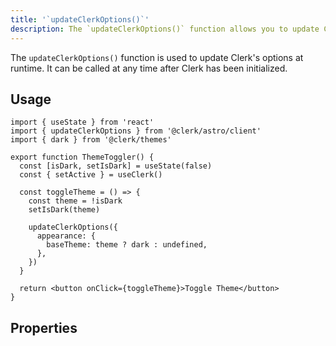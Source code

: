 ```yaml
---
title: '`updateClerkOptions()`'
description: The `updateClerkOptions()` function allows you to update Clerk's options at runtime.
---
```


The `updateClerkOptions()` function is used to update Clerk's options at runtime. It can be called at any time after Clerk has been initialized.

## Usage

```tsx
import { useState } from 'react'
import { updateClerkOptions } from '@clerk/astro/client'
import { dark } from '@clerk/themes'

export function ThemeToggler() {
  const [isDark, setIsDark] = useState(false)
  const { setActive } = useClerk()

  const toggleTheme = () => {
    const theme = !isDark
    setIsDark(theme)

    updateClerkOptions({
      appearance: {
        baseTheme: theme ? dark : undefined,
      },
    })
  }

  return <button onClick={toggleTheme}>Toggle Theme</button>
}
```

## Properties

<Include src="_partials/update-clerk-options-properties" />
